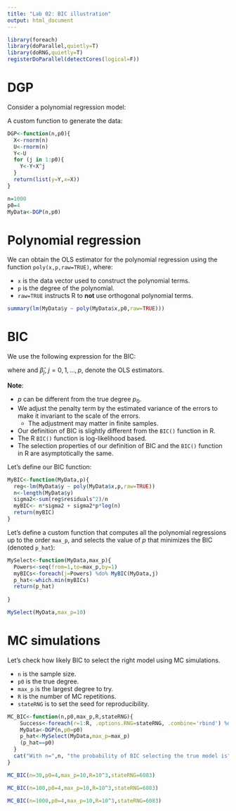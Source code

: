 ```yaml
---
title: "Lab 02: BIC illustration"
output: html_document
---
```


```r
library(foreach)
library(doParallel,quietly=T)
library(doRNG,quietly=T)
registerDoParallel(detectCores(logical=F))
```


# DGP

Consider a polynomial regression model:

\begin{align}
Y_i & = \beta_0+\beta_1 X_{i}+\beta_2 X_i^2+\ldots+\beta_{p_0} X_i^{p_0}+U_i,\\
U_i &\sim N(0,1),\\
X_i &\sim N(0,1).
\end{align}

A custom function to generate the data:
```r
DGP<-function(n,p0){
  X<-rnorm(n)
  U<-rnorm(n)
  Y<-U
  for (j in 1:p0){
    Y<-Y+X^j
  }
  return(list(y=Y,x=X))
}
```

```r
n=1000
p0=4
MyData<-DGP(n,p0)
```

# Polynomial regression

We can obtain the OLS estimator for the polynomial regression using the function `poly(x,p,raw=TRUE)`, where:

- `x` is the data vector used to construct the polynomial terms.
- `p` is the degree of the polynomial.
- `raw=TRUE` instructs R to **not** use orthogonal polynomial terms.

```r
summary(lm(MyData$y ~ poly(MyData$x,p0,raw=TRUE)))
```

# BIC

We use the following expression for the BIC:

\begin{equation}
BIC = \sum_{i=1}^n\hat U_i^2  +  \hat\sigma^2 \cdot p\log(n),
\end{equation}
where 
\begin{align}
\hat\sigma^2 &= \frac{1}{n}\sum_{i=1}^n\hat U_i^2,\\
\hat U_i &=Y_i - \hat \beta_0-\hat\beta_1 X_{i}-\hat\beta_2 X_i^2-\ldots-\hat\beta_p X_i^p,
\end{align}
 and $\hat\beta_j$, $j=0,1,\ldots,p$, denote the OLS estimators.
 
**Note**:

- $p$ can be different from the true degree $p_0$.
- We adjust the penalty term by the estimated variance of the errors to make it invariant to the scale of the errors.
  - The adjustment may matter in finite samples.
- Our definition of BIC is slightly different from the `BIC()` function in R.
- The  R `BIC()` function is log-likelihood based.
- The selection properties of our definition of BIC and the `BIC()` function in R are asymptotically the same.

Let's define our BIC function:

```r
MyBIC<-function(MyData,p){
  reg<-lm(MyData$y ~ poly(MyData$x,p,raw=TRUE))
  n<-length(MyData$y)
  sigma2<-sum(reg$residuals^2)/n
  myBIC<- n*sigma2 + sigma2*p*log(n)
  return(myBIC)
}
```

Let's define a custom function that computes all the polynomial regressions up to the order `max_p`, and selects the value of $p$ that minimizes the BIC (denoted `p_hat`):

```r
MySelect<-function(MyData,max_p){
  Powers<-seq(from=1,to=max_p,by=1)
  myBICs<-foreach(j=Powers) %do% MyBIC(MyData,j)
  p_hat<-which.min(myBICs)
  return(p_hat)
  
}
```

```r
MySelect(MyData,max_p=10)
```

# MC simulations

Let's check how likely BIC to select the right model using MC simulations.

- `n` is the sample size.
- `p0` is the true degree.
- `max_p` is the largest degree to try.
- `R` is the number of MC repetitions.
- `stateRNG` is to set the seed for reproducibility.

```r
MC_BIC<-function(n,p0,max_p,R,stateRNG){
    Success<-foreach(r=1:R, .options.RNG=stateRNG, .combine='rbind') %dorng% {
    MyData<-DGP(n,p0=p0)
    p_hat<-MySelect(MyData,max_p=max_p)
    (p_hat==p0)
  }
  cat("With n=",n, "the probability of BIC selecting the true model is",mean(Success))
}
```


```r
MC_BIC(n=30,p0=4,max_p=10,R=10^3,stateRNG=6083)
```

```r
MC_BIC(n=100,p0=4,max_p=10,R=10^3,stateRNG=6083)
```

```r
MC_BIC(n=1000,p0=4,max_p=10,R=10^3,stateRNG=6083)
```